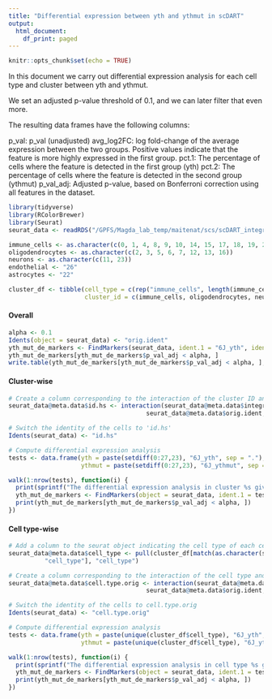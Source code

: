 ```yaml
---
title: "Differential expression between yth and ythmut in scDART"
output:
  html_document:
    df_print: paged
---
```


```r
knitr::opts_chunk$set(echo = TRUE)
```

In this document we carry out differential expression analysis for each cell type and cluster between yth and ythmut.

We set an adjusted p-value threshold of 0.1, and we can later filter that even more.

The resulting data frames have the following columns:

p_val: p_val (unadjusted)
avg_log2FC: log fold-change of the average expression between the two groups. Positive values indicate that the feature is more highly expressed in the first group.
pct.1: The percentage of cells where the feature is detected in the first group (yth)
pct.2: The percentage of cells where the feature is detected in the second group (ythmut)
p_val_adj: Adjusted p-value, based on Bonferroni correction using all features in the dataset.

```r
library(tidyverse)
library(RColorBrewer)
library(Seurat)
seurat_data <- readRDS("/GPFS/Magda_lab_temp/maitenat/scs/scDART_integrated_seurat.rds")

immune_cells <- as.character(c(0, 1, 4, 8, 9, 10, 14, 15, 17, 18, 19, 20, 21, 24, 25, 27))
oligodendrocytes <- as.character(c(2, 3, 5, 6, 7, 12, 13, 16))
neurons <- as.character(c(11, 23))
endothelial <- "26"
astrocytes <- "22"

cluster_df <- tibble(cell_type = c(rep("immune_cells", length(immune_cells)), rep("oligodendrocytes", length(oligodendrocytes)), rep("neurons", length(neurons)), "endothelial", "astrocytes"),
                     cluster_id = c(immune_cells, oligodendrocytes, neurons, endothelial, astrocytes))

```

#### Overall

```r
alpha <- 0.1
Idents(object = seurat_data) <- "orig.ident"
yth_mut_de_markers <- FindMarkers(seurat_data, ident.1 = "6J_yth", ident.2 = "6J_ythmut")
yth_mut_de_markers[yth_mut_de_markers$p_val_adj < alpha, ]
write.table(yth_mut_de_markers[yth_mut_de_markers$p_val_adj < alpha, ], file = "yth_mut_de_markers.txt", sep = "\t", quote = FALSE, row.names = TRUE)
```

#### Cluster-wise

```r
# Create a column corresponding to the interaction of the cluster ID and the cell origin
seurat_data@meta.data$id.hs <- interaction(seurat_data@meta.data$integrated_snn_res.0.8, 
                                      seurat_data@meta.data$orig.ident, sep = ".")

# Switch the identity of the cells to 'id.hs'
Idents(seurat_data) <- "id.hs"

# Compute differential expression analysis
tests <- data.frame(yth = paste(setdiff(0:27,23), "6J_yth", sep = "."),
                    ythmut = paste(setdiff(0:27,23), "6J_ythmut", sep = "."))

walk(1:nrow(tests), function(i) {
  print(sprintf("The differential expression analysis in cluster %s gives the following result:", gsub(".6J_yth", "", tests[i, "yth"])))
  yth_mut_de_markers <- FindMarkers(object = seurat_data, ident.1 = tests[i, 1], ident.2 = tests[i, 2])
  print(yth_mut_de_markers[yth_mut_de_markers$p_val_adj < alpha, ])
})

```

#### Cell type-wise

```r
# Add a column to the seurat object indicating the cell type of each cell
seurat_data@meta.data$cell_type <- pull(cluster_df[match(as.character(seurat_data@meta.data$seurat_clusters), cluster_df$cluster_id),
          "cell_type"], "cell_type")

# Create a column corresponding to the interaction of the cell type and the cell origin
seurat_data@meta.data$cell.type.orig <- interaction(seurat_data@meta.data$cell_type, 
                                      seurat_data@meta.data$orig.ident, sep = ".")

# Switch the identity of the cells to cell.type.orig
Idents(seurat_data) <- "cell.type.orig"

# Compute differential expression analysis
tests <- data.frame(yth = paste(unique(cluster_df$cell_type), "6J_yth", sep = "."),
                    ythmut = paste(unique(cluster_df$cell_type), "6J_ythmut", sep = "."))

walk(1:nrow(tests), function(i) {
  print(sprintf("The differential expression analysis in cell type %s gives the following result:", gsub(".6J_yth", "", tests[i, "yth"])))
  yth_mut_de_markers <- FindMarkers(object = seurat_data, ident.1 = tests[i, 1], ident.2 = tests[i, 2])
  print(yth_mut_de_markers[yth_mut_de_markers$p_val_adj < alpha, ])
})

```


